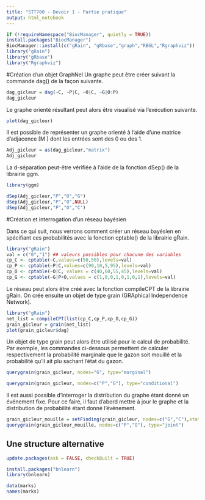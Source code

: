 ```yaml
---
title: "STT760 - Devoir 1 - Partie pratique"
output: html_notebook
---
```

```r
if (!requireNamespace("BiocManager", quietly = TRUE))
install.packages("BiocManager")
BiocManager::install(c("gRain", "gRbase","graph","RBGL","Rgraphviz"))
library("gRain")
library("gRbase")
library("Rgraphviz")
```
#Création d’un objet GraphNel
Un graphe peut être créer suivant la commande dag() de la façon suivante.

```r
dag_gicleur = dag(~C, ~P|C, ~O|C, ~G|O:P)
dag_gicleur
```

Le graphe orienté résultant peut alors être visualisé via l’exécution suivante.
```r
plot(dag_gicleur)
```
Il est possible de représenter un graphe orienté à l’aide d’une matrice d’adjacence [M ] dont les entrées sont
des 0 ou des 1.
```r
Adj_gicleur = as(dag_gicleur,"matrix")
Adj_gicleur
```
La d-séparation peut-être vérifiée à l’aide de la fonction dSep() de la librairie ggm.
```r
library(ggm)

dSep(Adj_gicleur,"P","O","G")
dSep(Adj_gicleur,"P","O",NULL)
dSep(Adj_gicleur,"P","O","C")
```
#Création et interrogation d’un réseau bayésien

Dans ce qui suit, nous verrons comment créer un réseau bayésien en spécifiant ces probabilités avec la fonction
cptable() de la librairie gRain.
```r
library("gRain")
val = c("0","1") ## valeurs possibles pour chacune des variables
cp_C <- cptable(~C,values=c(50,50),levels=val)
cp_P <- cptable(~P|C,values=c(90,10,5,95),levels=val)
cp_O <- cptable(~O|C, values = c(40,60,55,45),levels=val)
cp_G <- cptable(~G|P+O,values = c(1,0,0,1,0,1,0,1),levels=val)
```
Le réseau peut alors être créé avec la fonction compileCPT de la librairie gRain. On crée ensuite un objet
de type grain (GRAphical Independence Network).
```r
library("gRain")
net_list = compileCPT(list(cp_C,cp_P,cp_O,cp_G))
grain_gicleur = grain(net_list)
plot(grain_gicleur$dag)
```
Un objet de type grain peut alors être utilisé pour le calcul de probabilité. Par exemple, les commandes
ci-dessous permettent de calculer respectivement la probabilité marginale que le gazon soit mouillé et la
probabilité qu’il ait plu sachant l’état du gazon.
```r
querygrain(grain_gicleur, nodes="G", type="marginal")
```
```r
querygrain(grain_gicleur, nodes=c("P","G"), type="conditional")
```

Il est aussi possible d’interroger la distribution du graphe étant donné un événement fixe. Pour ce faire, il
faut d’abord mettre à jour le graphe et la distribution de probabilité étant donné l’événement.
```r
grain_gicleur_mouille = setFinding(grain_gicleur, nodes=c("G","C"),states=c("1","1"))
querygrain(grain_gicleur_mouille, nodes=c("P","O"), type="joint")
```
## Une structure alternative
```r
update.packages(ask = FALSE, checkBuilt = TRUE)
```

```r
install.packages("bnlearn")
library(bnlearn)
```

```r
data(marks)
names(marks)
```


